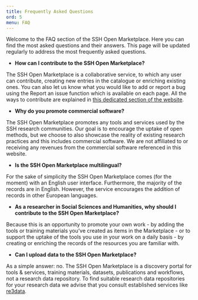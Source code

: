 ```yaml
---
title: Frequently Asked Questions
ord: 5
menu: FAQ
---
```

Welcome to the FAQ section of the SSH Open Marketplace. Here you can find the most asked questions and their answers. This page will be updated regularly to address the most frequently asked questions.  


* **How can I contribute to the SSH Open Marketplace?**

The SSH Open Marketplace is a collaborative service, to which any user can contribute, creating new entries in the catalogue or enriching existing ones. You can also let us know what you would like to add or report a bug using the Report an issue function which is available on each page. All the ways to contribute are explained in [this dedicated section of the website](/contribute/overview).   

* **Why do you promote commercial software?**

The SSH Open Marketplace promotes any tools and services used by the SSH research communities. Our goal is to encourage the uptake of open methods, but we choose to also showcase the reality of existing research practices and this includes commercial software. We are not affiliated to or receiving any revenues from the commercial software referenced in this website.

* **Is the SSH Open Marketplace multilingual?**

For the sake of simplicity the SSH Open Marketplace comes (for the moment) with an English user interface. Furthermore, the majority of the records are in English. However, the service encourages the addition of records in other European languages. 

* **As a researcher in Social Sciences and Humanities, why should I contribute to the SSH Open Marketplace?**

Because this is an opportunity to promote your own work - by adding the tools or training materials you’ve created as items in the Marketplace -  or to support the uptake of the tools you use in your work on a daily basis - by creating or enriching the records of the resources you are familiar with.

* **Can I upload data to the SSH Open Marketplace?**

As a simple answer: no. The SSH Open Marketplace is a discovery portal for  tools & services, training materials, datasets, publications and workflows, not a research data repository. To find suitable research data repositories for your research data we advise that you consult established services like [re3data](https://www.re3data.org/). 



